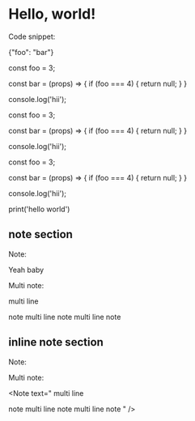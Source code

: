 # Hello, world!

Code snippet:


<CodeSnippet lang="json">

{"foo": "bar"}

</CodeSnippet>


<CodeSnippet lang="node">

const foo = 3;

const bar = (props) => {
  if (foo === 4) {
    return null;
  }
}

console.log('hii');

</CodeSnippet>


<CodeSnippet lang="node">
const foo = 3;

const bar = (props) => {
  if (foo === 4) {
    return null;
  }
}

console.log('hii');
</CodeSnippet>


<CodeSnippet lang="node">
const foo = 3;

const bar = (props) => {
  if (foo === 4) {
    return null;
  }
}

console.log('hii');
</CodeSnippet>

<CodeSnippet lang="python">print('hello world')</CodeSnippet>

## note section

Note:

<Note>Yeah baby</Note>

Multi note:

<Note>

multi line

note multi line note multi line note

</Note>

## inline note section

Note:

<Note text="Yeah baby" />

Multi note:

<Note text="
multi line

note multi line note multi line note
" />
